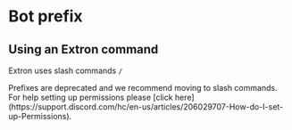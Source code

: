 # Bot prefix

## Using an Extron command

Extron uses slash commands `/`

<Caution>
Prefixes are deprecated and we recommend moving to slash commands. For help setting up permissions please [click here](https://support.discord.com/hc/en-us/articles/206029707-How-do-I-set-up-Permissions).
</Caution>